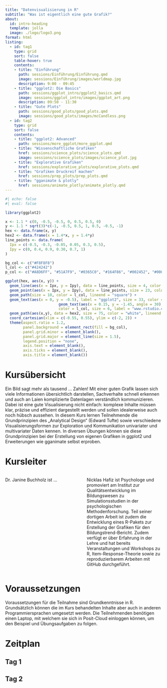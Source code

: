 ```yaml
---
title: "Datenvisualisierung in R"
subtitle: "Was ist eigentlich eine gute Grafik?"
about:
  id: intro-heading
  template: jolla
  image: ./logo/logo3.png
format: html
listing:
  - id: tag1
    type: grid
    sort: false
    table-hover: true
    contents: 
    - title: "Einführung"
      path: sessions/Einführung/Einführung.qmd
      image: sessions/Einführung/images/worldmap.jpg
      description: 9:00 - 09:45
    - title: "ggplot2: Die Basics"
      path: sessions/ggplot_intro/ggplot2_basics.qmd
      image: sessions/ggplot_intro/images/ggplot_art.png
      description: 09:50 - 11:30
    - title: "Gute Plots"
      path: sessions/good_plots/good_plots.qmd
      image: sessions/good_plots/images/mcCandless.png
  - id: tag2
    type: grid
    sort: false
    contents:   
    - title: "ggplot2: Advanced"
      path: sessions/more_ggplot/more_ggplot.qmd
    - title: "Wissenschaftliche Grafiken"
      href: sessions/science_plots/science_plots.qmd
      image: sessions/science_plots/images/science_plot.jpg
    - title: "Explorative Grafiken"
      href: sessions/explorative_plots/explorative_plots.qmd
    - title: "Grafiken Druckreif machen"
      href: sessions/prep_plots/prep_plots.qmd
    - title: "gganimate & plotly"
      href: sessions/animate_plotly/animate_plotly.qmd
---
```




:::{#intro-heading}


```r
#| echo: false
#| eval: false

library(ggplot2)

x <- 1.1 * c(0, -0.5, -0.5, 0, 0.5, 0.5, 0)
y <- 1.1 * sqrt(3)*c(-1, -0.5, 0.5, 1, 0.5, -0.5, -1)
hex <- data.frame(x, y)
hex2 <- data.frame(x = 1.4*x, y = 1.4*y)
line_points <- data.frame(
  Ipx = c(-0.5, -0.3, -0.05, 0.05, 0.3, 0.5),
  Ipy = c(0, 0.4, 0.9, 0.30, 0.7, 1)
)

bg_col <- c("#F8F8F8")
l_col <- c("#424242")
p_col <- c("#A8D6FF", "#51A7F9", "#0365C0", "#164F86", "#002452", "#000643")

ggplot(hex, aes(x, y)) +
  geom_line(aes(x = Ipx, y = Ipy), data = line_points, size = 4, color = l_col) +
  geom_point(aes(x = Ipx, y = Ipy), data = line_points, size = 23, color = p_col) +
  geom_path(size = 10, color = l_col, lineend = "square") +
  geom_text(aes(x = 0, y = -0.5), label = "ggplot2", size = 33, color = l_col) +
                        geom_text(aes(x = 0.15, y = -1.45, angle = 30),
                        color = l_col, size = 6, label = "www.rstudio.com") +
  geom_path(aes(x,y), data = hex2, size = 75, color = "white", lineend = "square") +
  coord_cartesian(xlim = c(-0.55, 0.55), ylim = c(-2, 2)) +
  theme(aspect.ratio = 1.2,
        panel.background = element_rect(fill = bg_col),
        panel.grid.minor = element_blank(),
        panel.grid.major = element_line(size = 1.5),
        legend.position = "none",
        axis.text = element_blank(),
        axis.ticks = element_blank(),
        axis.title = element_blank())


```

# Kursübersicht

Ein Bild sagt mehr als tausend … Zahlen! Mit einer guten Grafik lassen sich viele Informationen übersichtlich darstellen, Sachverhalte schnell erkennen und auch an Laien komplizierte Datenlagen verständlich kommunizieren. Dabei ist eine gute Visualisierung nicht einfach: komplexe Inhalte müssen klar, präzise und effizient dargestellt werden und sollen idealerweise auch noch hübsch aussehen. In diesem Kurs lernen Teilnehmende die Grundprinzipien des „Analytical Design“ (Edward Tufte) sowie verschiedene Visualisierungsformen zur Exploration und Kommunikation univariater und multivariater Daten kennen. In diversen Übungen können sie diese Grundprinzipien bei der Erstellung von eigenen Grafiken in ggplot2 und Erweiterungen wie gganimate selbst erproben.

# Kursleiter

::: {.columns}

::: {.column width="50%"}
[Dr. Janine Buchholz]{.highlight} ist ...

:::

::: {.column width="50%"}
[Nicklas Hafiz]{.highlight} ist Psychologe und promoviert am Institut zur Qualitätsentwicklung im Bildungswesen zu Simulationsstudien in der psychologischen Methodenforschung.
Teil seiner dortigen Arbeit ist zudem die Entwicklung eines R-Pakets zur Erstellung der Grafiken für den Bildungstrend-Bericht.
Zudem verfügt er über Erfahrung in der Lehre und hat bereits Veranstaltungen und Workshops zu R, Item-Response-Theorie sowie zu reproduzierbarem Arbeiten mit GitHub durchgeführt. 

:::
:::


# Voraussetzungen

Voraussetzungen für die Teilnahme sind Grundkenntnisse in R. 
Grundsätzlich können die im Kurs behandelten Inhalte aber auch in anderen Programmiersprachen umgesetzt werden. 
Die Teilnehmenden benötigen einen Laptop, mit welchem sie sich in Posit-Cloud einloggen können, um den Beispiel und Übungsaufgaben zu folgen.  


# Zeitplan

:::

## Tag 1
::: {#tag1}


:::

## Tag 2
::: {#tag2}


:::

